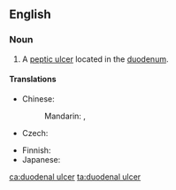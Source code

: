 ==English==
{{wikipedia}}

===Noun===
{{en-noun}}

# {{lb|en|pathology}} A [[peptic ulcer]] located in the [[duodenum]].

====Translations====
{{trans-top|ulcer in the duodenum}}
* Chinese:
*: Mandarin: {{t|cmn|十二指腸潰瘍|sc=Hani}}, {{t|cmn|十二指肠溃疡|tr=shí'èrzhǐcháng kuìyáng|sc=Hani}}
* Czech: {{t|cs|dvanáctníkový vřed|m}}
{{trans-mid}}
* Finnish: {{t|fi|pohjukaissuolihaava}}
* Japanese: {{t|ja|十二指腸潰瘍|tr=じゅうにしちょうかいよう, jūnishichōkaiyō|sc=Jpan}}
{{trans-bottom}}

[[ca:duodenal ulcer]]
[[ta:duodenal ulcer]]